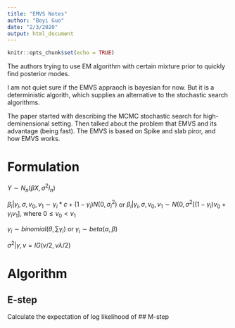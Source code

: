 ```yaml
---
title: "EMVS Notes"
author: "Boyi Guo"
date: "2/3/2020"
output: html_document
---
```


```r
knitr::opts_chunk$set(echo = TRUE)
```

The authors trying to use EM algorithm with certain mixture prior to quickly find posterior modes.

I am not quiet sure if the EMVS appraoch is bayesian for now. But it is a deterministic algorith, which supplies an alternative to the stochastic search algorithms.

The paper started with describing the MCMC stochastic search for high-deminensional setting. Then talked about the problem that EMVS and its advantage (being fast). The EMVS is based on Spike and slab piror, and how EMVS works.

# Formulation
$Y \sim N_n(\beta X, \sigma^2 I_n)$

$\beta_i|\gamma_i, \sigma, v_0, v_1 \sim \gamma_i*c + (1-\gamma_i)N(0, \sigma^2_i)$
or
$\beta_i|\gamma_i, \sigma, v_0, v_1 \sim N(0, \sigma^2[(1-\gamma_i)v_0 + \gamma_i v_1]$, where $0 \leq v_0 < v_1$

$\gamma_i \sim binomial(\theta, \sum \gamma_i)$
or
$\gamma_i \sim beta(\alpha, \beta)$

$\sigma^2|\gamma, v = IG(v/2, v\lambda/2)$

# Algorithm
## E-step
Calculate the expectation of log likelihood of 
## M-step
